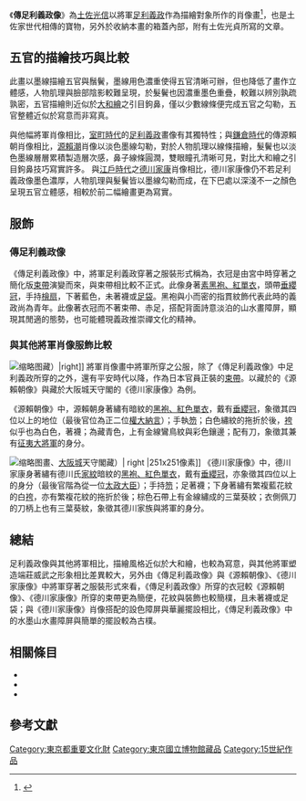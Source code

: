 {{refimprove|time=2017-01-26T14:12:46+00:00}}
{{infobox artwork
| image_file         = Ashikaga Yoshimasa.jpg
| painting_alignment = 
| image_size         = 300px
| title              = 傳足利義政像
| other_language_1   = [[日語|日語]]
| other_title_1      = 伝足利義政像
| other_language_2   = 
| other_title_2      = 
| artist             = [[土佐光信|土佐光信]]
| year               = 15世紀
| type               = 絹本着色
| height_metric      = 44.2×56.0
| city               = 
| museum             = [[東京國立博物館|東京國立博物館]]
}}
《'''傳足利義政像'''》為[[土佐光信|土佐光信]]以將軍[[足利义政|足利義政]]作為描繪對象所作的肖像畫<ref>{{Cite web|url=http://www.emuseum.jp/detail/100264/000/000?mode=simple&d_lang=zh&s_lang=zh&word=%E8%B6%B3%E5%88%A9&class=&title=&c_e=&region=&era=&century=&cptype=&owner=&pos=9&num=3|title=传足利义政像 - e国宝|accessdate=2017-01-14|work=www.emuseum.jp}}{{Dead link}}</ref>，也是土佐家世代相傳的寶物，另外於收納本畫的箱蓋內部，附有土佐光貞所寫的文章。

== 五官的描繪技巧與比較 ==
此畫以墨線描繪五官與鬚鬢，墨線用色濃重使得五官清晰可辦，但也降低了畫作立體感，人物肌理與臉部陰影較難呈現，於髮鬢也因濃重墨色重疊，較難以辨別孰疏孰密，五官描繪則近似於[[大和繪|大和繪]]之引目鉤鼻，僅以少數線條便完成五官之勾勒，五官整體近似於寫意而非寫真。

與他幅將軍肖像相比，[[室町时代|室町時代]]的[[足利义政|足利義政]]畫像有其獨特性；與[[鎌倉時代|鎌倉時代]]的傳源賴朝肖像相比，[[源赖朝|源賴潮]]肖像以淡色墨線勾勒，對於人物肌理以線條描繪，髮鬢也以淡色墨線層層累積製造層次感，鼻子線條圓潤，雙眼瞳孔清晰可見，對比大和繪之引目鉤鼻技巧寫實許多。
與[[江户时代|江戶時代]]之[[德川家康|德川家康]]肖像相比，德川家康像仍不若足利義政像墨色濃厚，人物肌理與髮鬢皆以墨線勾勒而成，在下巴處以深淺不一之顏色呈現五官立體感，相較於前二幅繪畫更為寫實。

== 服飾 ==
=== 傳足利義政像 ===
《傳足利義政像》中，將軍足利義政穿著之服裝形式稱為{{tsl|ja|衣冠|衣冠 (和服)|衣冠}}，衣冠是由宮中{{tsl|ja|宿直|宿直}}時穿著之簡化版[[束帶|束帶]]演變而來，與束帶相比較不正式。此像身著[[公服|素黑袍、紅單衣]]，頭帶[[冠_(日本)|垂纓冠]]，手持[[檜扇|檜扇]]，下著藍色{{tsl|ja|括り緒の袴|指貫}}，未著襪或[[足袋|足袋]]。黑袍與小而密的指貫紋飾代表此時的義政尚為青年。此像著衣冠而不著束帶、赤足，搭配背面詩意淡泊的山水畫障屏，顯現其閒適的態勢，也可能體現義政推崇禪文化的精神。

=== 與其他將軍肖像服飾比較 ===
[[File:Minamoto_no_Yoritomo.jpg|缩略图]]藏）|right]]
將軍肖像畫中將軍所穿之公服，除了《傳足利義政像》中足利義政所穿的{{tsl|ja|衣冠|衣冠 (和服)|衣冠}}之外，還有平安時代以降，作為日本官員正裝的[[束帶|束帶]]。以藏於{{tsl|ja|神護寺三像|神護寺三像|神護寺}}的《源賴朝像》與藏於大阪城天守閣的《德川家康像》為例。

《源賴朝像》中，源賴朝身著繡有暗紋的[[公服|黑袍、紅色單衣]]，戴有[[冠_(日本)|垂纓冠]]，象徵其四位以上的地位（最後官位為正二位[[權大納言|權大納言]]）；手執[[笏|笏]]；白色繡紋的{{tsl|ja|下襲|下襲之裾}}拖折於後，[[袴_(和服)|袴]]似乎也為白色，著襪；{{tsl|ja|石帯|石帶}}為藏青色，上有金線鸞鳥紋與彩色鑲邊；配有刀，象徵其兼有[[征夷大將軍|征夷大將軍]]的身分。

[[File:Tokugawa_Ieyasu2.JPG|缩略图]]畫、[[大阪城|大阪城]]天守閣藏）</small>| right |251x251像素]]
《德川家康像》中，德川家康身著繡有德川氏[[家紋|家紋]]{{tsl|ja|三つ葉葵|三葉葵}}暗紋的[[公服|黑袍、紅色單衣]]，戴有[[冠_(日本)|垂纓冠]]，亦象徵其四位以上的身分（最後官階為從一位[[太政大臣|太政大臣]]）；手持[[笏|笏]]；足著襪；下身著繡有繁複藍花紋的白[[袴_(和服)|袴]]，亦有繁複花紋的{{tsl|ja|下襲|下襲之裾}}拖折於後；棕色石帶上有金線繡成的三葉葵紋；衣側佩刀的刀柄上也有三葉葵紋，象徵其德川家族與將軍的身分。

== 總結 ==
足利義政像與其他將軍相比，描繪風格近似於大和繪，也較為寫意，與其他將軍塑造端莊威武之形象相比差異較大，另外由《傳足利義政像》與《源賴朝像》、《德川家康像》中將軍穿著之服裝形式來看，《傳足利義政像》所穿的衣冠較《源賴朝像》、《德川家康像》所穿的束帶更為簡便，花紋與裝飾也較簡樸，且未著襪或足袋；與《德川家康像》肖像搭配的設色障屏與華麗擺設相比，《傳足利義政像》中的水墨山水畫障屏與簡單的擺設較為古樸。

== 相關條目 ==
* {{tsl|ja|似顔絵|似顔繪}}
* {{tsl|ja|頂相|頂相}}
* {{tsl|ja|神護寺三像|神護寺三像}}

== 參考文獻 ==
{{ReferencesWithExtra
|1=王秀雄.《日本美術史》.台北市 史博館 民87. ISBN 9570234660
|2=邢福泉.《日本藝術史 : 比較與研究》.臺北市 : 東大圖書發行 : 三民總經銷 民88. ISBN 9571922080
}}

[[Category:東京都重要文化財|Category:東京都重要文化財]]
[[Category:東京國立博物館藏品|Category:東京國立博物館藏品]]
[[Category:15世紀作品|Category:15世紀作品]]